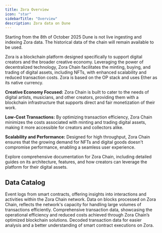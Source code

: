```yaml
---
title: Zora Overview
icon: "star"
sidebarTitle: "Overview"
description: Zora data on Dune
---
```


<Warning>
Starting from the 8th of October 2025 Dune is not live ingesting and indexing Zora data. The historical data of the chain will remain available to be used.
</Warning>

Zora is a blockchain platform designed specifically to support digital creators and the broader creative economy. Leveraging the power of decentralized technology, Zora Chain facilitates the minting, buying, and trading of digital assets, including NFTs, with enhanced scalability and reduced transaction costs. Zora is based on the OP stack and uses Ether as its native currency.

**Creative Economy Focused:**
Zora Chain is built to cater to the needs of digital artists, musicians, and other creators, providing them with a blockchain infrastructure that supports direct and fair monetization of their work.

**Low-Cost Transactions:**
By optimizing transaction efficiency, Zora Chain minimizes the costs associated with minting and trading digital assets, making it more accessible for creators and collectors alike.

**Scalability and Performance:**
Designed for high throughput, Zora Chain ensures that the growing demand for NFTs and digital goods doesn't compromise performance, enabling a seamless user experience.

<CardGroup cols={1}>
  <Card title="Zora documentation" icon="link" href="https://docs.zora.co">
    Explore comprehensive documentation for Zora Chain, including detailed guides on its architecture, features, and how creators can leverage the platform for their digital assets.
  </Card>
</CardGroup>

## Data Catalog

<CardGroup cols={2}>
  <Card title="Logs" icon="bolt" href="./raw/logs">
    Event logs from smart contracts, offering insights into interactions and activities within the Zora Chain network.
  </Card>
  <Card title="Blocks" icon="cubes" href="./raw/blocks">
    Data on blocks processed on Zora Chain, reflects the network's capacity for handling large volumes of transactions efficiently.
  </Card>
  <Card title="Transactions" icon="message-arrow-up" href="./raw/transactions">
    Comprehensive transaction data, showcasing the operational efficiency and reduced costs achieved through Zora Chain’s optimized blockchain solutions.
  </Card>
  <Card title="decoded" icon="file" href="./decoded/overview">
    Decoded transaction data for easier analysis and a better understanding of smart contract executions on Zora.
  </Card>
</CardGroup>
